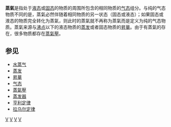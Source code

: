 {{Not|蒸汽}}

'''蒸氣'''是指处于[[液态|液态]]或[[固态|固态]]的物质的周围所包含的相同物质的[[气态|气态]]组分。与纯的气态物质不同的是，蒸氣必然伴随着相同物质的另一状态（固态或液态）；如果固态或液态的物质完全转化为蒸氣，则此时的蒸氣就不再称为蒸氣而是定义为纯的气态物质。蒸氣来源与[[沸点|沸点]]以下的液态物质的[[蒸发|蒸发]]或者固态物质的[[昇華|昇華]]。由于有蒸氣的存在，很多物质都存在[[蒸氣壓|蒸氣壓]]。

==参见==
*[[水蒸气|水蒸气]]
*[[蒸发|蒸发]]
*[[昇華|昇華]]
*[[气态|气态]]
*[[蒸氣壓|蒸氣壓]]
*[[蒸发器|蒸发器]]
*[[亨利定律|亨利定律]]
*[[拉乌尔定律|拉乌尔定律]]

{{Authority control}}
{{物理小作品}}

[[Category:热力学|V]]
[[Category:气体|V]]
[[Category:物质状态|V]]
[[Category:日語借詞|V]]